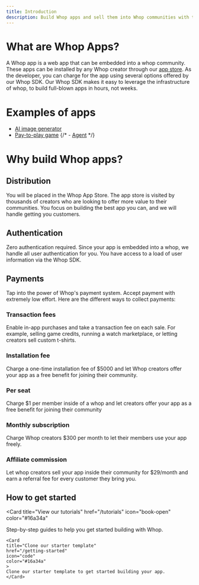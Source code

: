 ```yaml
---
title: Introduction
description: Build Whop apps and sell them into Whop communities with thousands of members.
---
```


# What are Whop Apps?

A Whop app is a web app that can be embedded into a whop community. These apps can be installed by any Whop creator through our [app store](https://whop.com/discover/app-store/). As the developer, you can charge for the app using several options offered by our Whop SDK. Our Whop SDK makes it easy to leverage the infrastructure of whop, to build full-blown apps in hours, not weeks.

# Examples of apps
- [AI image generator](https://whop.com/apps/app_KHqcozSfEGNyhl/install/)
- [Pay-to-play game](https://whop.com/apps/app_scKdeUGhiBtYPr/install/)
{/* - [Agent](https://dev.whop.com/apps/agent) */}


# Why build Whop apps?

## Distribution
You will be placed in the Whop App Store. The app store is visited by thousands of creators who are looking to offer more value to their communities. You focus on building the best app you can, and we will handle getting you customers.

## Authentication
Zero authentication required. Since your app is embedded into a whop, we handle all user authentication for you. You have access to a load of user information via the Whop SDK.

## Payments
Tap into the power of Whop's payment system. Accept payment with extremely low effort. Here are the different ways to collect payments:

### Transaction fees

Enable in-app purchases and take a transaction fee on each sale. For example, selling game credits, running a watch marketplace, or letting creators sell custom t-shirts.

### Installation fee

Charge a one-time installation fee of $5000 and let Whop creators offer your app as a free benefit for joining their community.

### Per seat

Charge $1 per member inside of a whop and let creators offer your app as a free benefit for joining their community

### Monthly subscription

Charge Whop creators $300 per month to let their members use your app freely.

### Affiliate commission

Let whop creators sell your app inside their community for $29/month and earn a referral fee for every customer they bring you.


## How to get started

<CardGroup cols={2}>

   <Card
   title="View our tutorials"
   href="/tutorials"
   icon="book-open"
   color="#16a34a"
   >
   Step-by-step guides to help you get started building with Whop.
   </Card>

    <Card
    title="Clone our starter template"
    href="/getting-started"
    icon="code"
    color="#16a34a"
    >
    Clone our starter template to get started building your app.
    </Card>




</CardGroup>
